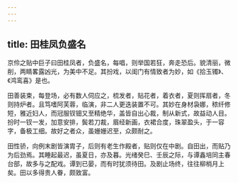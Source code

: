 ```yaml
---
---
---
```

title: 田桂凤负盛名
---



京伶之贴中巨子曰田桂凤者，负盛名，每唱，则举国若狂，奔走恐后。貌清丽，微削，两睛畧露凶光，为美中不足。其扮戏，以闺门有情致者为妙，如《拾玉镯》、《鸿鸾喜》是也。

田善装束，每登场，必有数人伺应之，梳发者，贴花者，着衣者，夏则挥扇者，冬则持炉者。且笃嗜阿芙蓉，临演，非二人更迭装置不可。其妙在身材袅娜，秾纤修短，雅近妇人，而冠服钗钿又至精绝华，盖皆自出心裁，制从新式，故益动人目。扮时一钗一发，加意安排，鬓若刀裁，眉经新画，衣裙合度，珠翠盈头，于一容字，备极工细。故好之者众，虽姗姗迟至，众颇耐之。

田性骄，向例末剧皆演胄子，后则有老生作殿者，贴则仅在中剧。自田出，而贴乃为后劲焉。其睡起最迟，虽夏日，亦及暮。光绪癸巳、壬辰之际，与谭鑫培同主春台部，故多与之配戏。谭到已晏，而有时犹须待田。及剧止场终，往往柳梢月上矣。田以多得贵人眷，颇致富。